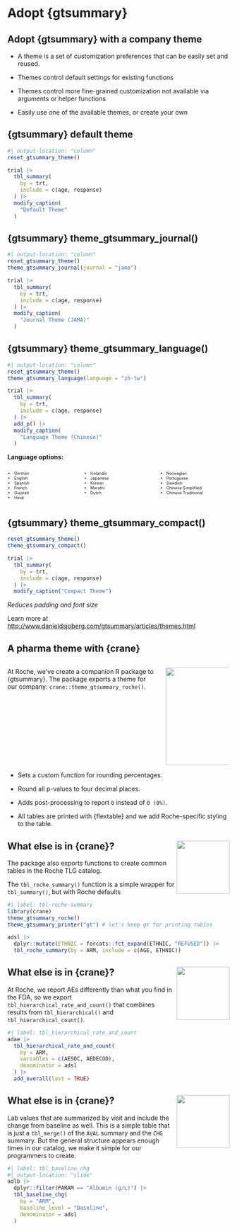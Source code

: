 # Adopt {gtsummary}

## Adopt {gtsummary} with a company theme

-   A [theme]{.emphasis} is a set of customization preferences that can be easily set and reused.

-   Themes control [default settings for existing functions]{.emphasis}

-   Themes control more [fine-grained customization]{.emphasis} not available via arguments or helper functions

-   Easily use one of the [available themes]{.emphasis}, or [create your own]{.emphasis}

## {gtsummary} default theme

```r
#| output-location: "column"
reset_gtsummary_theme()

trial |> 
  tbl_summary(
    by = trt, 
    include = c(age, response)
  ) |>
  modify_caption(
    "Default Theme"
  )
```

## {gtsummary} theme_gtsummary_journal()

```r
#| output-location: "column"
reset_gtsummary_theme()
theme_gtsummary_journal(journal = "jama")

trial |> 
  tbl_summary(
    by = trt, 
    include = c(age, response)
  ) |>
  modify_caption(
    "Journal Theme (JAMA)"
  )
```

## {gtsummary} theme_gtsummary_language()

```r
#| output-location: "column"
reset_gtsummary_theme()
theme_gtsummary_language(language = "zh-tw")

trial |> 
  tbl_summary(
    by = trt, 
    include = c(age, response)
  ) |>
  add_p() |> 
  modify_caption(
    "Language Theme (Chinese)"
  )
```

**Language options:**

:::::: {.columns style="font-size:0.65em"}
::: {.column width="30%"}
-   German
-   English
-   Spanish
-   French
-   Gujarati
-   Hindi
:::

::: {.column width="30%"}
-   Icelandic
-   Japanese
-   Korean
-   Marathi
-   Dutch
:::

::: {.column width="30%"}
-   Norwegian
-   Portuguese
-   Swedish
-   Chinese Simplified
-   Chinese Traditional
:::
::::::

## {gtsummary} theme_gtsummary_compact()

```r
reset_gtsummary_theme()
theme_gtsummary_compact()

trial |> 
  tbl_summary(
    by = trt, 
    include = c(age, response)
  ) |>
  modify_caption("Compact Theme")
```

*Reduces padding and font size*

Learn more at [http://www.danieldsjoberg.com/gtsummary/articles/themes.html](http://www.danieldsjoberg.com/gtsummary/articles/themes.html)

## A pharma theme with {crane}

::: {.columns}
::: {.column width="70%"}

At Roche, we've create a companion R package to {gtsummary}.
The package exports a theme for our company: `crane::theme_gtsummary_roche()`.
:::

::: {.column width="30%"}

<img src='https://raw.githubusercontent.com/insightsengineering/crane/main/man/figures/logo.png' align="right" height="220" />

:::
:::

- Sets a custom function for rounding percentages.

- Round all p-values to four decimal places.

- Adds post-processing to report `0` instead of `0 (0%)`.

- All tables are printed with {flextable} and we add Roche-specific styling to the table. 


## What else is in {crane}? <img src="https://raw.githubusercontent.com/insightsengineering/crane/main/man/figures/logo.png" align="right" height="120" />

::: {.small}

The package also exports functions to create common tables in the Roche TLG catalog.

The `tbl_roche_summary()` function is a simple wrapper for `tbl_summary()`, but with Roche defaults

:::

```r
#| label: tbl-roche-summary
library(crane)
theme_gtsummary_roche()
theme_gtsummary_printer("gt") # let's keep gt for printing tables 

adsl |> 
  dplyr::mutate(ETHNIC = forcats::fct_expand(ETHNIC, "REFUSED")) |> 
  tbl_roche_summary(by = ARM, include = c(AGE, ETHNIC))
```

## What else is in {crane}? <img src="https://raw.githubusercontent.com/insightsengineering/crane/main/man/figures/logo.png" align="right" height="120" />

::: {.small}

At Roche, we report AEs differently than what you find in the FDA, so we export `tbl_hierarchical_rate_and_count()` that combines results from `tbl_hierarchical()` and `tbl_hierarchical_count()`.

:::

```r
#| label: tbl_hierarchical_rate_and_count
adae |> 
  tbl_hierarchical_rate_and_count(
    by = ARM,
    variables = c(AESOC, AEDECOD),
    denominator = adsl
  ) |>
  add_overall(last = TRUE)
```

## What else is in {crane}? <img src="https://raw.githubusercontent.com/insightsengineering/crane/main/man/figures/logo.png" align="right" height="120" />

::: {.small}

Lab values that are summarized by visit and include the change from baseline as well.
This is a simple table that is just a `tbl_merge()` of the `AVAL` summary and the `CHG` summary.
But the general structure appears enough times in our catalog, we make it simple for our programmers to create.

:::

```r
#| label: tbl_baseline_chg
#| output-location: "slide"
adlb |> 
  dplyr::filter(PARAM == "Albumin (g/L)") |> 
  tbl_baseline_chg(
    by = "ARM",
    baseline_level = "Baseline",
    denominator = adsl
  )
```